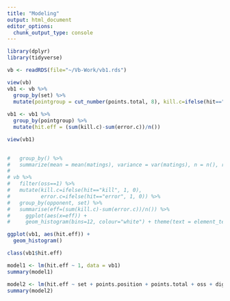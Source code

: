 ```yaml
---
title: "Modeling"
output: html_document
editor_options: 
  chunk_output_type: console
---
```


```r
library(dplyr)
library(tidyverse)

vb <- readRDS(file="~/Vb-Work/vb1.rds")
```

```r
view(vb)
vb1 <- vb %>%
  group_by(set) %>% 
  mutate(pointgroup = cut_number(points.total, 8), kill.c=ifelse(hit=="kill", 1, 0), error.c=ifelse(hit=="error", 1, 0))
  
vb1 <- vb1 %>% 
  group_by(pointgroup) %>% 
  mutate(hit.eff = (sum(kill.c)-sum(error.c))/n())

view(vb1)
  

#   group_by() %>%
#   summarize(mean = mean(matings), variance = var(matings), n = n(), ratio = variance/mean) 
# 
# vb %>%
#   filter(oss==1) %>% 
#   mutate(kill.c=ifelse(hit=="kill", 1, 0),
#          error.c=ifelse(hit=="error", 1, 0)) %>% 
#   group_by(opponent, set) %>% 
#   summarise(eff=(sum(kill.c)-sum(error.c))/n()) %>%
#     ggplot(aes(x=eff)) +
#     geom_histogram(bins=12, colour="white") + theme(text = element_text(size=20)) + labs(x="Hitting efficiency")
```

```r
ggplot(vb1, aes(hit.eff)) + 
  geom_histogram()

class(vb1$hit.eff)

model1 <- lm(hit.eff ~ 1, data = vb1)
summary(model1)

model2 <- lm(hit.eff ~ set + points.position + points.total + oss + dig + result, data = vb1)
summary(model2)

```


